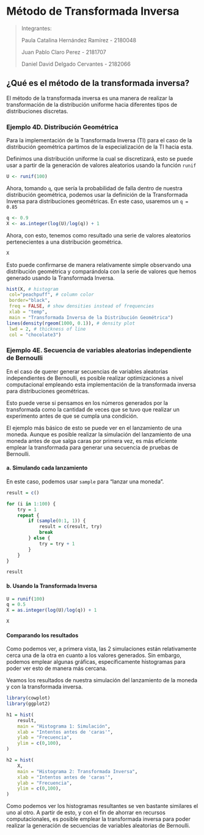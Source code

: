 # Método de Transformada Inversa 

> Integrantes:
>
> Paula Catalina Hernández Ramírez - 2180048
>
> Juan Pablo Claro Perez - 2181707
>
> Daniel David Delgado Cervantes - 2182066

## ¿Qué es el método de la transformada inversa?

El método de la transformada inversa es una manera de realizar la transformación de la distribución uniforme hacia diferentes tipos de distribuciones discretas. 

### Ejemplo 4D. Distribución Geométrica

Para la implementación de la Transformada Inversa (TI) para el caso de la distribución geométrica partimos de la especialización de la TI hacia esta.

Definimos una distribución uniforme la cual se discretizará, esto se puede usar a partir de la generación de valores aleatorios usando la función `runif`

```R
U <- runif(100)
```

Ahora, tomando `q`, que sería la probabilidad de falla dentro de nuestra distribución geométrica, podemos usar la definición de la Transformada Inversa para distribuciones geométricas. En este caso, usaremos un `q = 0.85`

```R
q <- 0.9
X <- as.integer(log(U)/log(q)) + 1
```

Ahora, con esto, tenemos como resultado una serie de valores aleatorios pertenecientes a una distribución geométrica.

```R
X
```

Esto puede confirmarse de manera relativamente simple observando una distribución geométrica y comparándola con la serie de valores que hemos generado usando la Transformada Inversa.

```R
hist(X, # histogram
 col="peachpuff", # column color
 border="black",
 freq = FALSE, # show densities instead of frequencies
 xlab = "temp",
 main = "Transformada Inversa de la Distribución Geométrica")
lines(density(rgeom(1000, 0.1)), # density plot
 lwd = 2, # thickness of line
 col = "chocolate3")
```

### Ejemplo 4E. Secuencia de variables aleatorias independiente de Bernoulli

En el caso de querer generar secuencias de variables aleatorias independientes de Bernoulli, es posible realizar optimizaciones a nivel computacional empleando esta implementación de la transformada inversa para distribuciones geométricas. 

Esto puede verse si pensamos en los números generados por la transformada como la cantidad de veces que se tuvo que realizar un experimento antes de que se cumpla una condición. 

El ejemplo más básico de esto se puede ver en el lanzamiento de una moneda. Aunque es posible realizar la simulación del lanzamiento de una moneda antes de que salga caras por primera vez, es más eficiente emplear la transformada para generar una secuencia de pruebas de Bernoulli.

#### a. Simulando cada lanzamiento

En este caso, podemos usar `sample` para "lanzar una moneda". 

```R
result = c()

for (i in 1:100) {
    try = 1
    repeat {
        if (sample(0:1, 1)) {
            result = c(result, try) 
            break
        } else {
            try = try + 1
        }
    }
}
```

```R
result
```

#### b. Usando la Transformada Inversa

```R
U = runif(100)
q = 0.5
X = as.integer(log(U)/log(q)) + 1
```

```R
X
```

#### Comparando los resultados

Como podemos ver, a primera vista, las 2 simulaciones están relativamente cerca una de la otra en cuanto a los valores generados. Sin embargo, podemos emplear algunas gráficas, específicamente histogramas para poder ver esto de manera más cercana.

Veamos los resultados de nuestra simulación del lanzamiento de la moneda y con la transformada inversa.

```R
library(cowplot)
library(ggplot2)

h1 = hist(
    result,
    main = "Histograma 1: Simulación",
    xlab = "Intentos antes de 'caras'",
    ylab = "Frecuencia",
    ylim = c(0,100),
)

h2 = hist(
    X,
    main = "Histograma 2: Transformada Inversa",
    xlab = "Intentos antes de 'caras'",
    ylab = "Frecuencia",
    ylim = c(0,100),
)

```

Como podemos ver los histogramas resultantes se ven bastante similares el uno al otro. A partir de esto, y con el fin de ahorrar en recursos computacionales, es posible emplear la transformada inversa para poder realizar la generación de secuencias de variables aleatorias de Bernoulli.